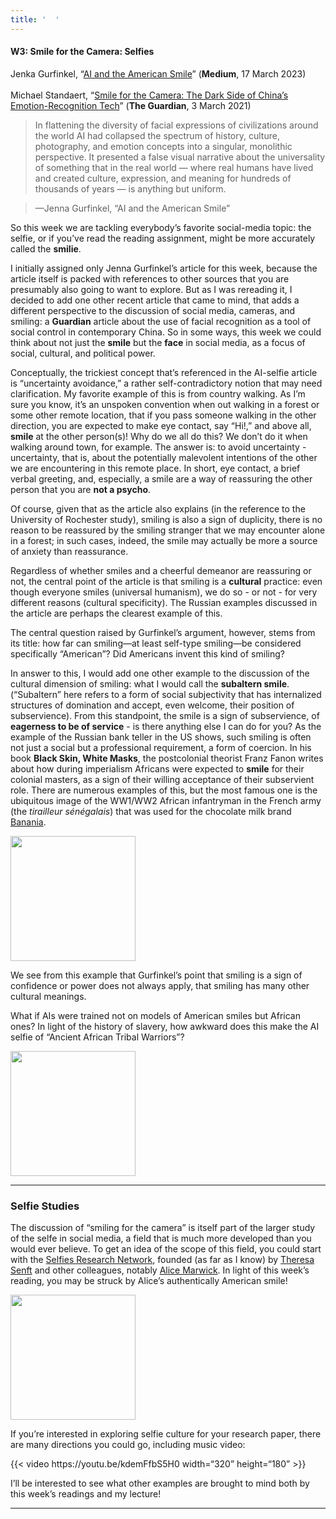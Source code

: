 ```yaml
---
title: '  '
---
```


#### W3: Smile for the Camera: Selfies

[Jenka Gurfinkel, “[AI and the American Smile](https://medium.com/@socialcreature/ai-and-the-american-smile-76d23a0fbfaf)” (**Medium**, 17 March 2023)<br /><br />Michael Standaert, "[Smile for the Camera: The Dark Side of China's Emotion-Recognition Tech](https://www.theguardian.com/global-development/2021/mar/03/china-positive-energy-emotion-surveillance-recognition-tech)" (**The Guardian**, 3 March 2021)]{.aside}

> In flattening the diversity of facial expressions of civilizations around the world AI had collapsed the spectrum of history, culture, photography, and emotion concepts into a singular, monolithic perspective. It presented a false visual narrative about the universality of something that in the real world — where real humans have lived and created culture, expression, and meaning for hundreds of thousands of years — is anything but uniform.

> ---Jenna Gurfinkel, "AI and the American Smile"

So this week we are tackling everybody's favorite social-media topic: the selfie, or if you've read the reading assignment, might be more accurately called the **smilie**.

I initially assigned only Jenna Gurfinkel's article for this week, because the article itself is packed with references to other sources that you are presumably also going to want to explore. But as I was rereading it, I decided to add one other recent article that came to mind, that adds a different perspective to the discussion of social media, cameras, and smiling: a **Guardian** article about the use of facial recognition as a tool of social control in contemporary China. So in some ways, this week we could think about not just the **smile** but the **face** in social media, as a focus of social, cultural, and political power.

Conceptually, the trickiest concept that's referenced in the AI-selfie article is "uncertainty avoidance," a rather self-contradictory notion that may need clarification. My favorite example of this is from country walking. As I'm sure you know, it's an unspoken convention when out walking in a forest or some other remote location, that if you pass someone walking in the other direction, you are expected to make eye contact, say "Hi!," and above all, **smile** at the other person(s)! Why do we all do this? We don't do it when walking around town, for example. The answer is: to avoid uncertainty - uncertainty, that is, about the potentially malevolent intentions of the other we are encountering in this remote place. In short, eye contact, a brief verbal greeting, and, especially, a smile are a way of reassuring the other person that you are **not a psycho**.

Of course, given that as the article also explains (in the reference to the University of Rochester study), smiling is also a sign of duplicity, there is no reason to be reassured by the smiling stranger that we may encounter alone in a forest; in such cases, indeed, the smile may actually be more a source of anxiety than reassurance.

Regardless of whether smiles and a cheerful demeanor are reassuring or not, the central point of the article is that smiling is a **cultural** practice: even though everyone smiles (universal humanism), we do so - or not - for very different reasons (cultural specificity). The Russian examples discussed in the article are perhaps the clearest example of this.

The central question raised by Gurfinkel's argument, however, stems from its title: how far can smiling---at least self-type smiling---be considered specifically "American"? Did Americans invent this kind of smiling?

In answer to this, I would add one other example to the discussion of the cultural dimension of smiling: what I would call the **subaltern smile**. ("Subaltern" here refers to a form of social subjectivity that has internalized structures of domination and accept, even welcome, their position of subservience). From this standpoint, the smile is a sign of subservience, of **eagerness to be of service** - is there anything else I can do for you? As the example of the Russian bank teller in the US shows, such smiling is often not just a social but a professional requirement, a form of coercion. In his book **Black Skin, White Masks**, the postcolonial theorist Franz Fanon writes about how during imperialism Africans were expected to **smile** for their colonial masters, as a sign of their willing acceptance of their subservient role. There are numerous examples of this, but the most famous one is the ubiquitous image of the WW1/WW2 African infantryman in the French army (the *tirailleur sénégalais*) that was used for the chocolate milk brand [Banania](https://en.wikipedia.org/wiki/Banania).

::: column-margin
![](img/banania.jpg){.lightbox width="200"}
:::

We see from this example that Gurfinkel's point that smiling is a sign of confidence or power does not always apply, that smiling has many other cultural meanings.

What if AIs were trained not on models of American smiles but African ones? In light of the history of slavery, how awkward does this make the AI selfie of "Ancient African Tribal Warriors"?

::: column-margin
![](img/african-ai.png){.lightbox width="200"}
:::

------------------------------------------------------------------------

### Selfie Studies

The discussion of "smiling for the camera" is itself part of the larger study of the selfe in social media, a field that is much more developed than you would ever believe. To get an idea of the scope of this field, you could start with the [Selfies Research Network](https://selfieresearchers.com/), founded (as far as I know) by [Theresa Senft](https://researchers.mq.edu.au/en/persons/theresa-m-senft) and other colleagues, notably [Alice Marwick](https://tiara.org/). In light of this week's reading, you may be struck by Alice's authentically American smile!

::: column-margin
![](img/alice-marwick.jpeg){.lightbox width="200"}
:::

If you're interested in exploring selfie culture for your research paper, there are many directions you could go, including music video:

{{< video https://youtu.be/kdemFfbS5H0 width="320" height="180" >}}

I'll be interested to see what other examples are brought to mind both by this week's readings and my lecture!

------------------------------------------------------------------------
